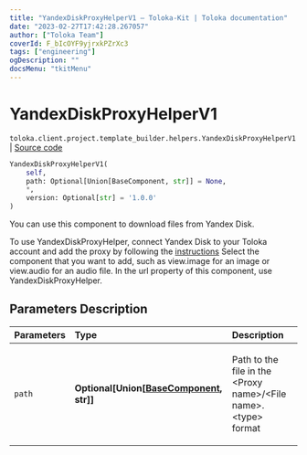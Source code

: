 ```yaml
---
title: "YandexDiskProxyHelperV1 — Toloka-Kit | Toloka documentation"
date: "2023-02-27T17:42:28.267057"
author: ["Toloka Team"]
coverId: F_bIcOYF9yjrxkPZrXc3
tags: ["engineering"]
ogDescription: ""
docsMenu: "tkitMenu"
---
```


# YandexDiskProxyHelperV1
`toloka.client.project.template_builder.helpers.YandexDiskProxyHelperV1` | [Source code](https://github.com/Toloka/toloka-kit/blob/v1.1.4/src/client/project/template_builder/helpers.py#L298)

```python
YandexDiskProxyHelperV1(
    self,
    path: Optional[Union[BaseComponent, str]] = None,
    *,
    version: Optional[str] = '1.0.0'
)
```

You can use this component to download files from Yandex&#160;Disk.

To use YandexDiskProxyHelper, connect Yandex&#160;Disk to your Toloka account and add the proxy by following
the [instructions](/docs/guide/prepare-data)
Select the component that you want to add, such as view.image for an image or view.audio for an audio file.
In the url property of this component, use YandexDiskProxyHelper.

## Parameters Description

| Parameters | Type | Description |
| :----------| :----| :-----------|
`path`|**Optional\[Union\[[BaseComponent](/docs/toloka-kit/reference/toloka.client.project.template_builder.base.BaseComponent), str\]\]**|<p>Path to the file in the &lt;Proxy name&gt;/&lt;File name&gt;.&lt;type&gt; format</p>